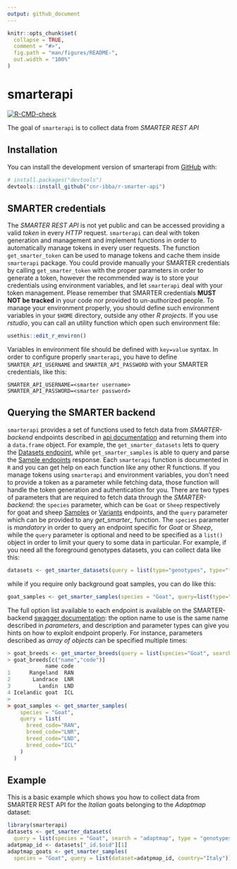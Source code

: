 ```yaml
---
output: github_document
---
```


<!-- README.md is generated from README.Rmd. Please edit that file -->

```r
knitr::opts_chunk$set(
  collapse = TRUE,
  comment = "#>",
  fig.path = "man/figures/README-",
  out.width = "100%"
)
```

# smarterapi

<!-- badges: start -->
[![R-CMD-check](https://github.com/cnr-ibba/r-smarter-api/workflows/R-CMD-check/badge.svg)](https://github.com/cnr-ibba/r-smarter-api/actions)
<!-- badges: end -->

The goal of `smarterapi` is to collect data from *SMARTER REST API*

## Installation

You can install the development version of smarterapi from [GitHub](https://github.com/) with:

```r
# install.packages("devtools")
devtools::install_github("cnr-ibba/r-smarter-api")
```

## SMARTER credentials

The *SMARTER REST API* is not yet public and can be accessed providing a valid
*token* in every *HTTP* request. `smarterapi` can deal with token generation and
management and implement functions in order to automatically manage tokens in 
every user requests. The function `get_smarter_token` can be used to manage tokens
and cache them inside `smarterapi` package. You could provide manually your 
SMARTER credentials by calling `get_smarter_token` with the proper parameters
in order to generate a token, however the recommended way is to store your
credentials using environment variables, and let `smarterapi` deal with 
your token management. Please remember that SMARTER credentials **MUST NOT be
tracked** in your code nor provided to un-authorized people. To manage your
environment properly, you should define such environment variables in your `$HOME`
directory, outside any other *R projects*. If you use *rstudio*, you can call
an utility function which open such environment file:

```r
usethis::edit_r_environ()
```

Variables in environment file should be defined with `key=value` syntax. In order
to configure properly `smarterapi`, you have to define `SMARTER_API_USERNAME` and 
`SMARTER_API_PASSWORD` with your SMARTER credentials, like this:

```text
SMARTER_API_USERNAME=<smarter username>
SMARTER_API_PASSWORD=<smarter password>
```

## Querying the SMARTER backend

`smarterapi` provides a set of functions used to fetch data from *SMARTER-backend*
endpoints described in [api documentation](https://webserver.ibba.cnr.it/smarter-api/docs/)
and returning them into a `data.frame` object. For example, the `get_smarter_datasets` 
lets to query the [Datasets endpoint](https://webserver.ibba.cnr.it/smarter-api/docs/#/Datasets/get_datasets),
while `get_smarter_samples` is able to query and parse the 
[Sample endpoints](https://webserver.ibba.cnr.it/smarter-api/docs/#/Samples)
response. Each `smarterapi` function is documented in `R` and you can get help on
each function like any other R functions. If you manage tokens using `smarterapi`
and environment variables, you don't need to provide a token as a parameter while
fetching data, those function will handle the token generation and authentication 
for you. There are two types of parameters that are required to fetch data through
the *SMARTER-backend*: the `species` parameter, which can be `Goat` or `Sheep` respectively
for goat and sheep [Samples](https://webserver.ibba.cnr.it/smarter-api/docs/#/Samples)
or [Variants](https://webserver.ibba.cnr.it/smarter-api/docs/#/Variants) endpoints,
and the `query` parameter which can be provided to any *get_smarter_* function.
The `species` parameter is *mandatory* in order to query an endpoint specific for
*Goat* or *Sheep*, while the `query` parameter is optional and need to be specified
as a `list()` object in order to limit your query to some data in particular. 
For example, if you need all the foreground genotypes datasets, you can collect
data like this:

```r
datasets <- get_smarter_datasets(query = list(type="genotypes", type="foreground"))
```

while if you require only background goat samples, you can do like this:

```r
goat_samples <- get_smarter_samples(species = "Goat", query=list(type="background"))
```

The full option list available to each endpoint is available on the SMARTER-backend
[swagger documentation](https://webserver.ibba.cnr.it/smarter-api/docs/): the option
name to use is the same name described in *parameters*, and description and parameter
types can give you hints on how to exploit endpoint properly. For instance, parameters
described as *array of objects* can be specified multiple times:

```r
> goat_breeds <- get_smarter_breeds(query = list(species="Goat", search="land"))
> goat_breeds[c("name","code")]
            name code
1      Rangeland  RAN
2       Landrace  LNR
3         Landin  LND
4 Icelandic goat  ICL
>
> goat_samples <- get_smarter_samples(
    species = "Goat", 
    query = list(
      breed_code="RAN", 
      breed_code="LNR", 
      breed_code="LND", 
      breed_code="ICL"
    )
  )
```

## Example

This is a basic example which shows you how to collect data from SMARTER REST API
for the *Italian* goats belonging to the *Adaptmap* dataset:

```r
library(smarterapi)
datasets <- get_smarter_datasets(
  query = list(species = "Goat", search = "adaptmap", type = "genotypes", type="background"))
adatpmap_id <- datasets["_id.$oid"][1]
adaptmap_goats <- get_smarter_samples(
  species = "Goat", query = list(dataset=adatpmap_id, country="Italy"))
```
